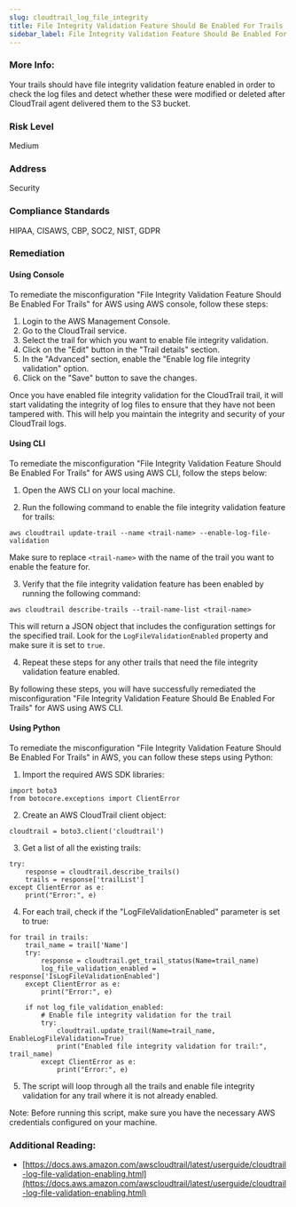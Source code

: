 ```yaml
---
slug: cloudtrail_log_file_integrity
title: File Integrity Validation Feature Should Be Enabled For Trails
sidebar_label: File Integrity Validation Feature Should Be Enabled For Trails
---
```


### More Info:

Your trails should have file integrity validation feature enabled in order to check the log files and detect whether these were modified or deleted after CloudTrail agent delivered them to the S3 bucket.

### Risk Level

Medium

### Address

Security

### Compliance Standards

HIPAA, CISAWS, CBP, SOC2, NIST, GDPR

### Remediation

#### Using Console

To remediate the misconfiguration "File Integrity Validation Feature Should Be Enabled For Trails" for AWS using AWS console, follow these steps:

1. Login to the AWS Management Console.
2. Go to the CloudTrail service.
3. Select the trail for which you want to enable file integrity validation.
4. Click on the "Edit" button in the "Trail details" section.
5. In the "Advanced" section, enable the "Enable log file integrity validation" option.
6. Click on the "Save" button to save the changes.

Once you have enabled file integrity validation for the CloudTrail trail, it will start validating the integrity of log files to ensure that they have not been tampered with. This will help you maintain the integrity and security of your CloudTrail logs.

#### Using CLI

To remediate the misconfiguration "File Integrity Validation Feature Should Be Enabled For Trails" for AWS using AWS CLI, follow the steps below:

1. Open the AWS CLI on your local machine.

2. Run the following command to enable the file integrity validation feature for trails:

```
aws cloudtrail update-trail --name <trail-name> --enable-log-file-validation
```

Make sure to replace `<trail-name>` with the name of the trail you want to enable the feature for.

3. Verify that the file integrity validation feature has been enabled by running the following command:

```
aws cloudtrail describe-trails --trail-name-list <trail-name>
```

This will return a JSON object that includes the configuration settings for the specified trail. Look for the `LogFileValidationEnabled` property and make sure it is set to `true`.

4. Repeat these steps for any other trails that need the file integrity validation feature enabled.

By following these steps, you will have successfully remediated the misconfiguration "File Integrity Validation Feature Should Be Enabled For Trails" for AWS using AWS CLI.

#### Using Python

To remediate the misconfiguration "File Integrity Validation Feature Should Be Enabled For Trails" in AWS, you can follow these steps using Python:

1. Import the required AWS SDK libraries:

```
import boto3
from botocore.exceptions import ClientError
```

2. Create an AWS CloudTrail client object:

```
cloudtrail = boto3.client('cloudtrail')
```

3. Get a list of all the existing trails:

```
try:
    response = cloudtrail.describe_trails()
    trails = response['trailList']
except ClientError as e:
    print("Error:", e)
```

4. For each trail, check if the "LogFileValidationEnabled" parameter is set to true:

```
for trail in trails:
    trail_name = trail['Name']
    try:
        response = cloudtrail.get_trail_status(Name=trail_name)
        log_file_validation_enabled = response['IsLogFileValidationEnabled']
    except ClientError as e:
        print("Error:", e)
    
    if not log_file_validation_enabled:
        # Enable file integrity validation for the trail
        try:
            cloudtrail.update_trail(Name=trail_name, EnableLogFileValidation=True)
            print("Enabled file integrity validation for trail:", trail_name)
        except ClientError as e:
            print("Error:", e)
```

5. The script will loop through all the trails and enable file integrity validation for any trail where it is not already enabled.

Note: Before running this script, make sure you have the necessary AWS credentials configured on your machine.

### Additional Reading:

- [https://docs.aws.amazon.com/awscloudtrail/latest/userguide/cloudtrail-log-file-validation-enabling.html](https://docs.aws.amazon.com/awscloudtrail/latest/userguide/cloudtrail-log-file-validation-enabling.html) 

